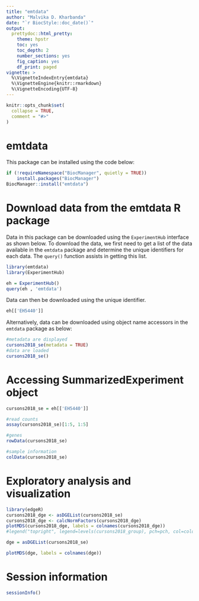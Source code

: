 ```yaml
---
title: "emtdata"
author: "Malvika D. Kharbanda"
date: "`r BiocStyle::doc_date()`"
output:
  prettydoc::html_pretty:
    theme: hpstr
    toc: yes
    toc_depth: 2
    number_sections: yes
    fig_caption: yes
    df_print: paged
vignette: >
  %\VignetteIndexEntry{emtdata}
  %\VignetteEngine{knitr::rmarkdown}
  %\VignetteEncoding{UTF-8}
---
```


```r
knitr::opts_chunk$set(
  collapse = TRUE,
  comment = "#>"
)
```

# emtdata

This package can be installed using the code below:

```r
if (!requireNamespace("BiocManager", quietly = TRUE))
    install.packages("BiocManager")
BiocManager::install("emtdata")
```

# Download data from the emtdata R package

Data in this package can be downloaded using the `ExperimentHub` interface as shown below. To download the data, we first need to get a list of the data available in the `emtdata` package and determine the unique identifiers for each data. The `query()` function assists in getting this list.

```r
library(emtdata)
library(ExperimentHub)
```

```r
eh = ExperimentHub()
query(eh , 'emtdata')
```

Data can then be downloaded using the unique identifier.

```r
eh[['EH5440']]
```

Alternatively, data can be downloaded using object name accessors in the `emtdata` package as below:

```r
#metadata are displayed
cursons2018_se(metadata = TRUE)
#data are loaded
cursons2018_se()
```

# Accessing SummarizedExperiment object

```r
cursons2018_se = eh[['EH5440']]

#read counts
assay(cursons2018_se)[1:5, 1:5]

#genes
rowData(cursons2018_se)

#sample information
colData(cursons2018_se)
```

# Exploratory analysis and visualization 

```r
library(edgeR)
cursons2018_dge <- asDGEList(cursons2018_se)
cursons2018_dge <- calcNormFactors(cursons2018_dge)
plotMDS(cursons2018_dge, labels = colnames(cursons2018_dge))
#legend("topright", legend=levels(cursons2018_group), pch=pch, col=colors, ncol=2)

```
```r
dge = asDGEList(cursons2018_se)

plotMDS(dge, labels = colnames(dge))
```

# Session information

```r
sessionInfo()
```
